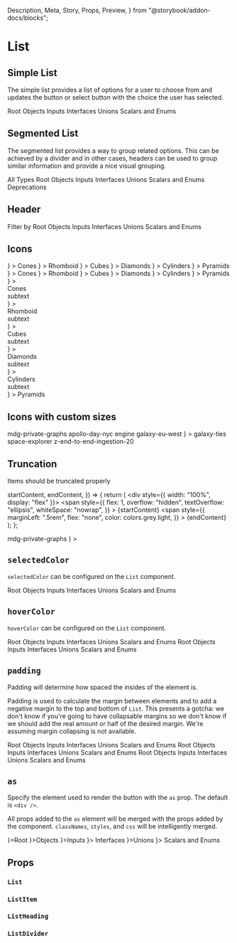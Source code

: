   Description,
  Meta,
  Story,
  Props,
  Preview,
} from "@storybook/addon-docs/blocks";

<Meta title="Components|List" />

# List

<Description
  of={List}
  markdown="**Lists** provide a way for sures to interact with the application by selecting from a set of options. While that’s simple in theory, lists can be complex and not eveything is detailed below. lists can emerge from Select buttons or a simple button."
/>

## Simple List

The simple list provides a list of options for a user to choose from and updates the button or select button with the choice the user has selected.

<Preview>
  <Story name="basic">
    <List>
      <ListItem>Root</ListItem>
      <ListItem selected>Objects</ListItem>
      <ListItem>Inputs</ListItem>
      <ListItem>Interfaces</ListItem>
      <ListItem>Unions</ListItem>
      <ListItem>Scalars and Enums</ListItem>
    </List>
  </Story>
</Preview>

## Segmented List

The segmented list provides a way to group related options. This can be achieved
by a divider and in other cases, headers can be used to group similar
information and provide a nice visual grouping.

<Preview>
  <Story name="divided">
    <List>
      <ListItem>All Types</ListItem>
      <ListDivider />
      <ListItem>Root</ListItem>
      <ListItem>Objects</ListItem>
      <ListItem>Inputs</ListItem>
      <ListItem>Interfaces</ListItem>
      <ListItem>Unions</ListItem>
      <ListItem>Scalars and Enums</ListItem>
      <ListDivider />
      <ListItem>Deprecations</ListItem>
    </List>
  </Story>
</Preview>

## Header

<Preview>
  <Story name="heading">
    <List>
      <ListHeading count={5}>Filter by</ListHeading>
      <ListItem>Root</ListItem>
      <ListItem>Objects</ListItem>
      <ListItem>Inputs</ListItem>
      <ListItem>Interfaces</ListItem>
      <ListItem>Unions</ListItem>
      <ListItem>Scalars and Enums</ListItem>
    </List>
  </Story>
</Preview>

## Icons

<Preview>
  <Story name="start-icons">
    <List>
      <ListItem
        startIcon={
          <IconAstronaut1
            style={{ width: "100%", height: "100%" }}
            weight="thin"
          />
        }
      >
        Cones
      </ListItem>
      <ListItem
        startIcon={
          <IconAstronaut2
            style={{ width: "100%", height: "100%" }}
            weight="thin"
          />
        }
      >
        Rhomboid
      </ListItem>
      <ListItem
        startIcon={
          <IconAstronaut3
            style={{ width: "100%", height: "100%" }}
            weight="thin"
          />
        }
      >
        Cubes
      </ListItem>
      <ListItem
        startIcon={
          <IconLander style={{ width: "100%", height: "100%" }} weight="thin" />
        }
      >
        Diamonds
      </ListItem>
      <ListItem
        startIcon={
          <IconPlanet3
            style={{ width: "100%", height: "100%" }}
            weight="thin"
          />
        }
      >
        Cylinders
      </ListItem>
      <ListItem
        startIcon={
          <IconShip3 style={{ width: "100%", height: "100%" }} weight="thin" />
        }
      >
        Pyramids
      </ListItem>
    </List>
  </Story>
  <Story name="end-icons">
    <List>
      <ListItem
        endIcon={
          <IconAstronaut1
            style={{ width: "100%", height: "100%" }}
            weight="thin"
          />
        }
      >
        Cones
      </ListItem>
      <ListItem
        endIcon={
          <IconAstronaut2
            style={{ width: "100%", height: "100%" }}
            weight="thin"
          />
        }
      >
        Rhomboid
      </ListItem>
      <ListItem
        endIcon={
          <IconAstronaut3
            style={{ width: "100%", height: "100%" }}
            weight="thin"
          />
        }
      >
        Cubes
      </ListItem>
      <ListItem
        endIcon={
          <IconLander style={{ width: "100%", height: "100%" }} weight="thin" />
        }
      >
        Diamonds
      </ListItem>
      <ListItem
        endIcon={
          <IconPlanet3
            style={{ width: "100%", height: "100%" }}
            weight="thin"
          />
        }
      >
        Cylinders
      </ListItem>
      <ListItem
        endIcon={
          <IconShip3 style={{ width: "100%", height: "100%" }} weight="thin" />
        }
      >
        Pyramids
      </ListItem>
    </List>
  </Story>
  <Story name="multiline-end-icons">
    <List iconSize="small">
      <ListItem
        style={{ height: "auto" }}
        endIcon={
          <IconAstronaut1
            style={{ width: "100%", height: "100%" }}
            weight="thin"
          />
        }
      >
        <div>Cones</div>
        <div>subtext</div>
      </ListItem>
      <ListItem
        style={{ height: "auto" }}
        endIcon={
          <IconAstronaut2
            style={{ width: "100%", height: "100%" }}
            weight="thin"
          />
        }
      >
        <div>Rhomboid</div>
        <div>subtext</div>
      </ListItem>
      <ListItem
        style={{ height: "auto" }}
        endIcon={
          <IconAstronaut3
            style={{ width: "100%", height: "100%" }}
            weight="thin"
          />
        }
      >
        <div>Cubes</div>
        <div>subtext</div>
      </ListItem>
      <ListItem
        style={{ height: "auto" }}
        endIcon={
          <IconLander style={{ width: "100%", height: "100%" }} weight="thin" />
        }
      >
        <div>Diamonds</div>
        <div>subtext</div>
      </ListItem>
      <ListItem
        style={{ height: "auto" }}
        endIcon={
          <IconPlanet3
            style={{ width: "100%", height: "100%" }}
            weight="thin"
          />
        }
      >
        <div>Cylinders</div>
        <div>subtext</div>
      </ListItem>
      <ListItem
        style={{ height: "auto" }}
        endIcon={
          <IconShip3 style={{ width: "100%", height: "100%" }} weight="thin" />
        }
      >
        Pyramids
      </ListItem>
    </List>
  </Story>
</Preview>

## Icons with custom sizes

<Preview>
  <Story name="list-icon-size">
    <List iconSize="small">
      <ListHeading startIcon={null}>mdg-private-graphs</ListHeading>
      <ListItem startIcon={null}>apollo-day-nyc</ListItem>
      <ListItem startIcon={null} selected>
        engine
      </ListItem>
      <ListItem startIcon={null}>galaxy-eu-west</ListItem>
      <ListItem
        startIcon={
          <IconCheck
            style={{
              color: colors.blue.base,
              width: "100%",
              height: "100%",
            }}
          />
        }
      >
        galaxy-ties
      </ListItem>
      <ListItem startIcon={null}>space-explorer</ListItem>
      <ListItem startIcon={null}>z-end-to-end-ingestion-20</ListItem>
    </List>
  </Story>
</Preview>

## Truncation

Items should be truncated properly

  startContent,
  endContent,
}) => {
  return (
    <div style={{ width: "100%", display: "flex" }}>
      <span
        style={{
          flex: 1,
          overflow: "hidden",
          textOverflow: "ellipsis",
          whiteSpace: "nowrap",
        }}
      >
        {startContent}
      </span>
      <span
        style={{
          marginLeft: ".5rem",
          flex: "none",
          color: colors.grey.light,
        }}
      >
        {endContent}
      </span>
    </div>
  );
};

<Preview>
  <Story name="flexbox truncation">
    <List iconSize="small" style={{ maxWidth: 280 }}>
      <ListHeading startIcon={null}>mdg-private-graphs</ListHeading>
      <ListItem startIcon={null}>
        <ListItemWithContentHuggingSides
          startContent="really_long_test_name_really_long_test_name"
          endContent="0 rpm"
        />
      </ListItem>
      <ListItem startIcon={null} selected>
        <ListItemWithContentHuggingSides
          startContent="engine"
          endContent="1.9k rm"
        />
      </ListItem>
      <ListItem
        startIcon={
          <IconCheck
            style={{
              color: colors.blue.base,
              width: "100%",
              height: "100%",
            }}
          />
        }
      >
        <ListItemWithContentHuggingSides
          startContent="galaxy-eu-west"
          endContent="0 rm"
        />
      </ListItem>
    </List>
  </Story>
</Preview>

## `selectedColor`

`selectedColor` can be configured on the `List` component.

<Preview>
  <Story name="selectedColor">
    <List selectedColor={colors.red.base}>
      <ListItem>Root</ListItem>
      <ListItem selected>Objects</ListItem>
      <ListItem>Inputs</ListItem>
      <ListItem>Interfaces</ListItem>
      <ListItem>Unions</ListItem>
      <ListItem>Scalars and Enums</ListItem>
    </List>
  </Story>
</Preview>

## `hoverColor`

`hoverColor` can be configured on the `List` component.

<Preview>
  <Story name="hoverColor light color">
    <List hoverColor={colors.red.lightest}>
      <ListItem data-force-hover-state>Root</ListItem>
      <ListItem>Objects</ListItem>
      <ListItem>Inputs</ListItem>
      <ListItem>Interfaces</ListItem>
      <ListItem>Unions</ListItem>
      <ListItem>Scalars and Enums</ListItem>
    </List>
  </Story>
  <Story name="hoverColor dark color">
    <List hoverColor={colors.red.darkest}>
      <ListItem data-force-hover-state>Root</ListItem>
      <ListItem>Objects</ListItem>
      <ListItem>Inputs</ListItem>
      <ListItem>Interfaces</ListItem>
      <ListItem>Unions</ListItem>
      <ListItem>Scalars and Enums</ListItem>
    </List>
  </Story>
</Preview>

## `padding`

Padding will determine how spaced the insides of the element is.

Padding is used to calculate the margin between elements and to add a negative margin to the top and bottom of `List`. This presents a gotcha: we don't know if you're going to have collapsable margins so we don't know if we should add the real amount or half of the desired margin. We're assuming margin collapsing is not available.

<Preview>
  <Story name="padding default">
    <List>
      <ListItem selected>Root</ListItem>
      <ListItem data-force-hover-state>Objects</ListItem>
      <ListItem>Inputs</ListItem>
      <ListItem>Interfaces</ListItem>
      <ListItem>Unions</ListItem>
      <ListItem>Scalars and Enums</ListItem>
    </List>
  </Story>
  <Story name="padding normal">
    <List padding="normal">
      <ListItem selected>Root</ListItem>
      <ListItem data-force-hover-state>Objects</ListItem>
      <ListItem>Inputs</ListItem>
      <ListItem>Interfaces</ListItem>
      <ListItem>Unions</ListItem>
      <ListItem>Scalars and Enums</ListItem>
    </List>
  </Story>
  <Story name="padding relaxed">
    <List padding="relaxed">
      <ListItem selected>Root</ListItem>
      <ListItem data-force-hover-state>Objects</ListItem>
      <ListItem>Inputs</ListItem>
      <ListItem>Interfaces</ListItem>
      <ListItem>Unions</ListItem>
      <ListItem>Scalars and Enums</ListItem>
    </List>
  </Story>
</Preview>

## `as`

Specify the element used to render the button with the `as` prop. The default is `<div />`.

All props added to the `as` element will be merged with the props added by the component. `classNames`, `styles`, and `css` will be intelligently merged.

<Preview>
  <Story name="as a">
    <List>
      <ListItem as={<a href="https://apollographql.com" />}>Root</ListItem>
      <ListItem as={<a href="https://apollographql.com" />}>Objects</ListItem>
      <ListItem as={<a href="https://apollographql.com" />}>Inputs</ListItem>
      <ListItem as={<a href="https://apollographql.com" />}>
        Interfaces
      </ListItem>
      <ListItem as={<a href="https://apollographql.com" />}>Unions</ListItem>
      <ListItem as={<a href="https://apollographql.com" />}>
        Scalars and Enums
      </ListItem>
    </List>
  </Story>
</Preview>

## Props

### `List`

<Props of={List} />

### `ListItem`

<Props of={ListItem} />

### `ListHeading`

<Props of={ListHeading} />

### `ListDivider`

<Props of={ListDivider} />
